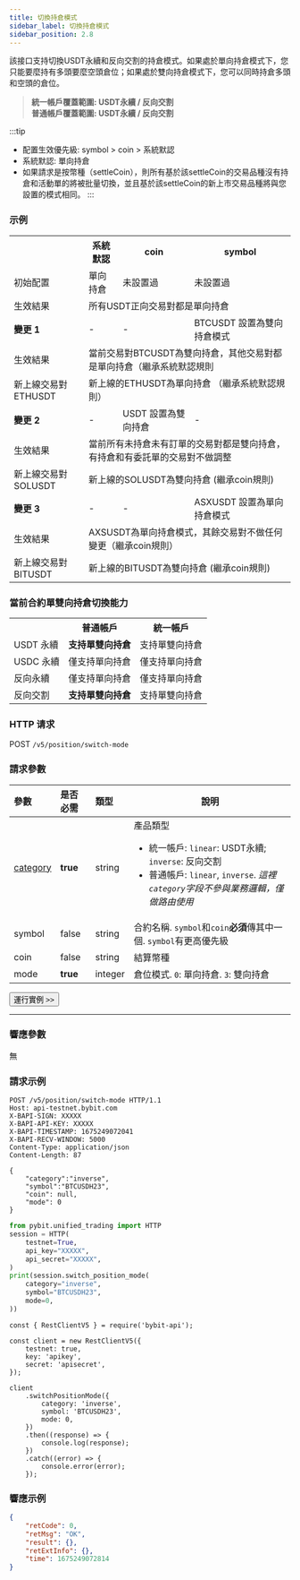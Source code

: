 ```yaml
---
title: 切換持倉模式
sidebar_label: 切換持倉模式
sidebar_position: 2.8
---
```

該接口支持切換USDT永續和反向交割的持倉模式。如果處於單向持倉模式下，您只能要麼持有多頭要麼空頭倉位；如果處於雙向持倉模式下，您可以同時持倉多頭和空頭的倉位。
> **統一帳戶覆蓋範圍: USDT永續 / 反向交割**<br/>
> **普通帳戶覆蓋範圍: USDT永續 / 反向交割**

:::tip
* 配置生效優先級: symbol > coin > 系統默認
* 系統默認: 單向持倉
* 如果請求是按幣種（settleCoin），則所有基於該settleCoin的交易品種沒有持倉和活動單的將被批量切換，並且基於該settleCoin的新上市交易品種將與您設置的模式相同。
:::

### 示例

<table class="custom_table">
    <tr>
        <th></th><th>系統默認</th><th>coin</th><th>symbol</th>
    </tr>
    <tr>
        <td>初始配置</td><td>單向持倉</td><td>未設置過</td><td>未設置過</td>
    </tr>
    <tr>
        <td>生效結果</td><td colspan="3">所有USDT正向交易對都是單向持倉</td>
    </tr>
    <tr>
        <td><b>變更 1</b></td><td>-</td><td>-</td><td>BTCUSDT 設置為雙向持倉模式</td>
    </tr>
    <tr>
        <td>生效結果</td><td colspan="3">當前交易對BTCUSDT為雙向持倉，其他交易對都是單向持倉（繼承系統默認規則</td>
    </tr>
    <tr>
        <td>新上線交易對 ETHUSDT</td><td colspan="3">新上線的ETHUSDT為單向持倉 （繼承系統默認規則）</td>
    </tr>
    <tr>
        <td><b>變更 2</b></td><td>-</td><td>USDT 設置為雙向持倉</td><td>-</td>
    </tr>
    <tr>
        <td>生效結果</td><td colspan="3">當前所有未持倉未有訂單的交易對都是雙向持倉，有持倉和有委託單的交易對不做調整</td>
    </tr>
    <tr>
        <td>新上線交易對 SOLUSDT</td><td colspan="3">新上線的SOLUSDT為雙向持倉 (繼承coin規則)</td>
    </tr>
    <tr>
        <td><b>變更 3</b></td><td>-</td><td>-</td><td>ASXUSDT 設置為單向持倉模式</td>
    </tr>
    <tr>
        <td>生效結果</td><td colspan="3">AXSUSDT為單向持倉模式，其餘交易對不做任何變更（繼承coin規則）</td>
    </tr>
    <tr>
        <td>新上線交易對 BITUSDT</td><td colspan="3">新上線的BITUSDT為雙向持倉 (繼承coin規則)</td>
    </tr>
</table>

### 當前合約單雙向持倉切換能力
<table class="custom_table">
    <tr>
        <th></th><th>普通帳戶</th><th>統一帳戶</th>
    </tr>
    <tr>
        <td>USDT 永續</td><td><b>支持單雙向持倉</b></td><td>支持單雙向持倉</td>
    </tr>
    <tr>
        <td>USDC 永續</td><td>僅支持單向持倉</td><td>僅支持單向持倉</td>
    </tr>
    <tr>
        <td>反向永續</td><td>僅支持單向持倉</td><td>僅支持單向持倉</td>
    </tr>
    <tr>
        <td>反向交割</td><td><b>支持單雙向持倉</b></td><td>支持單雙向持倉</td>
    </tr>
</table>

### HTTP 请求
POST `/v5/position/switch-mode`

### 請求參數
| 參數 | 是否必需 | 類型 | 說明|
|:----- |:-------|:-----|------ |
|[category](../enum#category) |**true** |string |產品類型 <ul><li> 統一帳戶: `linear`: USDT永續; `inverse`: 反向交割</li><li>普通帳戶: `linear`, `inverse`. _這裡`category`字段不參與業務邏輯，僅做路由使用_</li></ul> |
|symbol |false |string |合約名稱. `symbol`和`coin`**必須**傳其中一個. `symbol`有更高優先級 |
|coin |false |string |結算幣種 |
|mode |**true** |integer |倉位模式. `0`: 單向持倉. `3`: 雙向持倉|

<a href="/api-explorer/v5/position/position-mode"><Button>運行實例 >></Button></a>

---

### 響應參數
無

### 請求示例

<Tabs groupId="programming-languages">
<TabItem value="http" label="HTTP">

```http
POST /v5/position/switch-mode HTTP/1.1
Host: api-testnet.bybit.com
X-BAPI-SIGN: XXXXX
X-BAPI-API-KEY: XXXXX
X-BAPI-TIMESTAMP: 1675249072041
X-BAPI-RECV-WINDOW: 5000
Content-Type: application/json
Content-Length: 87

{
    "category":"inverse",
    "symbol":"BTCUSDH23",
    "coin": null,
    "mode": 0
}
```

</TabItem>
<TabItem value="python" label="Python">

```python
from pybit.unified_trading import HTTP
session = HTTP(
    testnet=True,
    api_key="XXXXX",
    api_secret="XXXXX",
)
print(session.switch_position_mode(
    category="inverse",
    symbol="BTCUSDH23",
    mode=0,
))
```

</TabItem>
<TabItem value="Node" label="Node.js">

```n4js
const { RestClientV5 } = require('bybit-api');

const client = new RestClientV5({
    testnet: true,
    key: 'apikey',
    secret: 'apisecret',
});

client
    .switchPositionMode({
        category: 'inverse',
        symbol: 'BTCUSDH23',
        mode: 0,
    })
    .then((response) => {
        console.log(response);
    })
    .catch((error) => {
        console.error(error);
    });
```

</TabItem>
</Tabs>

### 響應示例

```json
{
    "retCode": 0,
    "retMsg": "OK",
    "result": {},
    "retExtInfo": {},
    "time": 1675249072814
}
```
